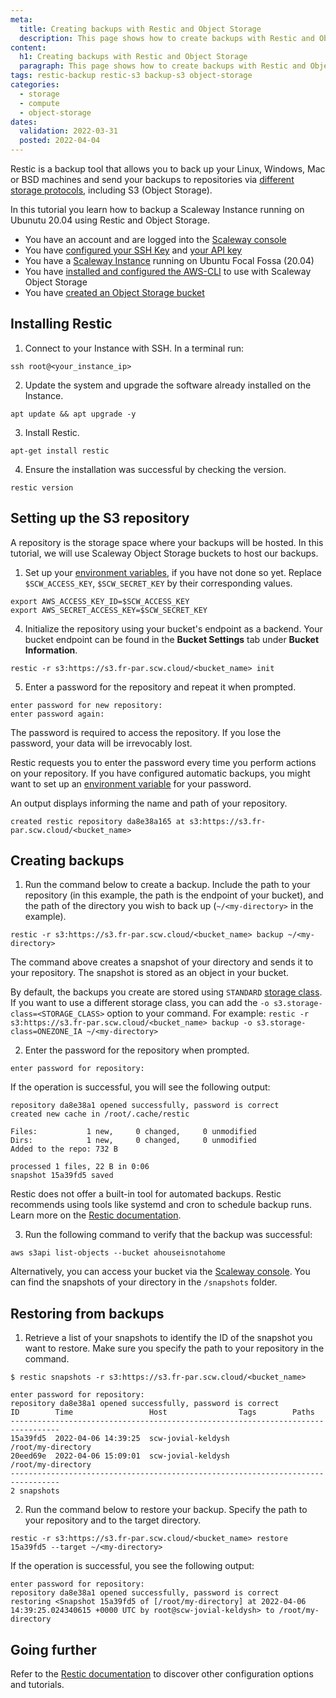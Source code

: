 ```yaml
---
meta:
  title: Creating backups with Restic and Object Storage
  description: This page shows how to create backups with Restic and Object Storage
content:
  h1: Creating backups with Restic and Object Storage
  paragraph: This page shows how to create backups with Restic and Object Storage
tags: restic-backup restic-s3 backup-s3 object-storage 
categories:
  - storage
  - compute
  - object-storage
dates:
  validation: 2022-03-31
  posted: 2022-04-04
---
```


Restic is a backup tool that allows you to back up your Linux, Windows, Mac or BSD machines and send your backups to repositories via [different storage protocols](https://restic.readthedocs.io/en/stable/030_preparing_a_new_repo.html), including S3 (Object Storage). 

In this tutorial you learn how to backup a Scaleway Instance running on Ubunutu 20.04 using Restic and Object Storage.

<Message type="requirement">

- You have an account and are logged into the [Scaleway console](https://console.scaleway.com)
- You have [configured your SSH Key](/console/my-project/how-to/create-ssh-key/) and [your API key](/console/my-project/how-to/generate-api-key/)
- You have a [Scaleway Instance](/compute/instances/how-to/create-an-instance) running on Ubuntu Focal Fossa (20.04)
- You have [installed and configured the AWS-CLI](/storage/object/api-cli/object-storage-aws-cli/) to use with Scaleway Object Storage
- You have [created an Object Storage bucket](/storage/object/how-to/create-a-bucket/)

</Message>

## Installing Restic

1. Connect to your Instance with SSH. In a terminal run:

  ```
  ssh root@<your_instance_ip>
  ```

2. Update the system and upgrade the software already installed on the Instance.

  ```
  apt update && apt upgrade -y
  ``` 

3. Install Restic. 

  ```
  apt-get install restic
  ```

4. Ensure the installation was successful by checking the version.

  ```
  restic version
  ```

## Setting up the S3 repository

A repository is the storage space where your backups will be hosted. In this tutorial, we will use Scaleway Object Storage buckets to host our backups.

1. Set up your [environment variables](https://github.com/scaleway/scaleway-sdk-go/tree/master/scw#environment-variables), if you have not done so yet. Replace `$SCW_ACCESS_KEY`, `$SCW_SECRET_KEY` by their corresponding values.

  ```
  export AWS_ACCESS_KEY_ID=$SCW_ACCESS_KEY
  export AWS_SECRET_ACCESS_KEY=$SCW_SECRET_KEY
  ```

4. Initialize the repository using your bucket's endpoint as a backend. Your bucket endpoint can be found in the **Bucket Settings** tab under **Bucket Information**. 

  ```
  restic -r s3:https://s3.fr-par.scw.cloud/<bucket_name> init
  ```

5. Enter a password for the repository and repeat it when prompted.

  ```
  enter password for new repository:
  enter password again:
  ```
  <Message type="important">

  The password is required to access the repository. If you lose the password, your data will be irrevocably lost. 

  </Message>

  <Message type="tip">

  Restic requests you to enter the password every time you perform actions on your repository. If you have configured automatic backups, you might want to set up an [environment variable](https://restic.readthedocs.io/en/latest/040_backup.html#environment-variables) for your password.

  </Message>

An output displays informing the name and path of your repository.

```
created restic repository da8e38a165 at s3:https://s3.fr-par.scw.cloud/<bucket_name>
```

## Creating backups

1. Run the command below to create a backup. Include the path to your repository (in this example, the path is the endpoint of your bucket), and the path of the directory you wish to back up (`~/<my-directory>` in the example).

  ```
  restic -r s3:https://s3.fr-par.scw.cloud/<bucket_name> backup ~/<my-directory>
  ```

  The command above creates a snapshot of your directory and sends it to your repository. The snapshot is stored as an object in your bucket.

  <Message type="tip">

  By default, the backups you create are stored using `STANDARD` [storage class](/storage/object/concepts/#storage-class). If you want to use a different storage class, you can add the `-o s3.storage-class=<STORAGE_CLASS>` option to your command. For example: `restic -r s3:https://s3.fr-par.scw.cloud/<bucket_name> backup -o s3.storage-class=ONEZONE_IA ~/<my-directory>`

  </Message>

2. Enter the password for the repository when prompted.

  ```
  enter password for repository:
  ```

  If the operation is successful, you will see the following output:
  
  ```
  repository da8e38a1 opened successfully, password is correct
  created new cache in /root/.cache/restic

  Files:           1 new,     0 changed,     0 unmodified
  Dirs:            1 new,     0 changed,     0 unmodified
  Added to the repo: 732 B

  processed 1 files, 22 B in 0:06
  snapshot 15a39fd5 saved
  ``` 

  <Message type="tip">

  Restic does not offer a built-in tool for automated backups. Restic recommends using tools like systemd and cron to schedule backup runs. Learn more on the [Restic documentation](https://restic.readthedocs.io/en/latest/040_backup.html#scheduling-backups).

  </Message>

3. Run the following command to verify that the backup was successful:

  ```
  aws s3api list-objects --bucket ahouseisnotahome
  ```
  
  Alternatively, you can access your bucket via the [Scaleway console](https://console.scaleway.com/object-storage/buckets/). You can find the snapshots of your directory in the `/snapshots` folder. 

## Restoring from backups 

1. Retrieve a list of your snapshots to identify the ID of the snapshot you want to restore. Make sure you specify the path to your repository in the command. 

  ```
  $ restic snapshots -r s3:https://s3.fr-par.scw.cloud/<bucket_name>

  enter password for repository:
  repository da8e38a1 opened successfully, password is correct
  ID        Time                 Host                Tags        Paths
  ---------------------------------------------------------------------------------
  15a39fd5  2022-04-06 14:39:25  scw-jovial-keldysh              /root/my-directory
  20eed69e  2022-04-06 15:09:01  scw-jovial-keldysh              /root/my-directory
  ---------------------------------------------------------------------------------
  2 snapshots
  ```

2. Run the command below to restore your backup. Specify the path to your repository and to the target directory.

  ```
  restic -r s3:https://s3.fr-par.scw.cloud/<bucket_name> restore 15a39fd5 --target ~/<my-directory>
  ```  

  If the operation is successful, you see the following output:

  ```
  enter password for repository:
  repository da8e38a1 opened successfully, password is correct
  restoring <Snapshot 15a39fd5 of [/root/my-directory] at 2022-04-06 14:39:25.024340615 +0000 UTC by root@scw-jovial-keldysh> to /root/my-directory
  ```

## Going further

Refer to the [Restic documentation](https://restic.readthedocs.io/en/stable/010_introduction.html) to discover other configuration options and tutorials. 